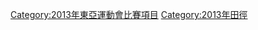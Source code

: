 {{Catmore}}
[[Category:2013年東亞運動會比賽項目‎|Category:2013年東亞運動會比賽項目‎]]
[[Category:2013年田徑|Category:2013年田徑]]
